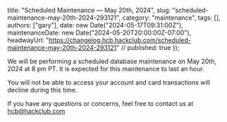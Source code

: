   title: "Scheduled Maintenance — May 20th, 2024",
  slug: "scheduled-maintenance-may-20th-2024-293121",
  category: "maintenance",
  tags: [],
  authors: ["gary"],
  date: new Date("2024-05-17T09:31:00Z"),
  maintenanceDate: new Date("2024-05-20T20:00:00Z-07:00"),
  headwayUrl: "https://changelog.hcb.hackclub.com/scheduled-maintenance-may-20th-2024-293121" // published: true
});

We will be performing a scheduled database maintenance on May 20th, 2024 at 8 pm PT. It is expected for this maintenance to last an hour.

You will not be able to access your account and card transactions will decline during this time.

If you have any questions or concerns, feel free to contact us at hcb@hackclub.com
